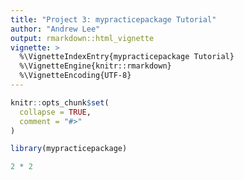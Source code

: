 ```yaml
---
title: "Project 3: mypracticepackage Tutorial"
author: "Andrew Lee"
output: rmarkdown::html_vignette
vignette: >
  %\VignetteIndexEntry{mypracticepackage Tutorial}
  %\VignetteEngine{knitr::rmarkdown}
  %\VignetteEncoding{UTF-8}
---
```


```r
knitr::opts_chunk$set(
  collapse = TRUE,
  comment = "#>"
)
```

```r
library(mypracticepackage)
```

```r
2 * 2
```

